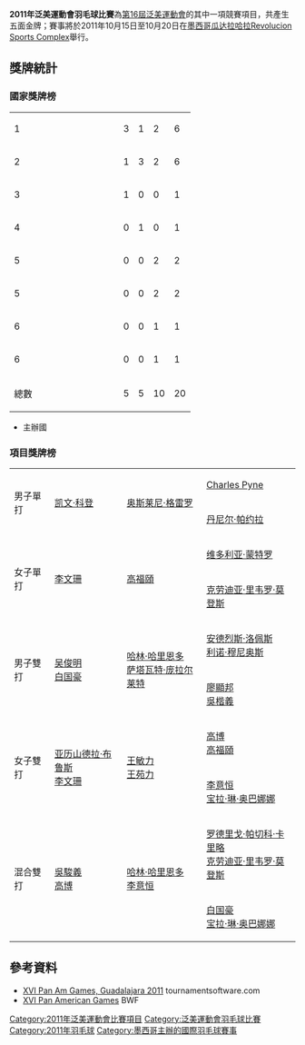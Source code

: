 {{noteTA|G1=Badminton|G2=Sports}}
{{Infobox Pan American Games event
|event = [[泛美運動會羽球比賽|羽毛球]]
|games = 2011
|image = 
|image_size = 
|caption = 
|venue = [[Revolucion_Sports_Complex|Revolucion Sports Complex]]
|dates = 2011年10月15日－10月20日
|competitors = 88
|nations = 16
|prev = [[2007年泛美運動會羽毛球比賽|2007]]
|next = [[2015年泛美運動會羽毛球比賽|2015]]
}}
'''2011年泛美運動會羽毛球比賽'''為[[2011年泛美運動會|第16屆泛美運動會]]的其中一項競賽項目，共產生五面金牌；賽事將於2011年10月15日至10月20日在[[墨西哥|墨西哥]][[瓜达拉哈拉_(墨西哥)|瓜达拉哈拉]][[Revolucion_Sports_Complex|Revolucion Sports Complex]]舉行。

== 獎牌統計 ==
===國家獎牌榜===
{| {{RankedMedalTable}}
|-
| 1||width=150 align=left| {{flagPASO|CAN|2011}} || 3 || 1 || 2 || 6
|-
| 2 ||align=left| {{flagPASO|USA|2011}} || 1 || 3 || 2 || 6
|-
| 3 ||align=left| {{flagPASO|GUA|2011}} || 1 || 0 || 0 || 1
|-
| 4 ||align=left| {{flagPASO|CUB|2011}} || 0 || 1 || 0 || 1
|-bgcolor=#ccccff
| 5 ||align=left| {{flagPASO|MEX|2011}} || 0 || 0 || 2 || 2
|-
| 5 ||align=left| {{flagPASO|PER|2011}} || 0 || 0 || 2 || 2
|-
| 6 ||align=left| {{flagPASO|BRA|2011}} || 0 || 0 || 1 || 1
|-
| 6 ||align=left| {{flagPASO|JAM|2011}} || 0 || 0 || 1 || 1
|- class="sortbottom"
!colspan=2|總數|| 5 || 5 || 10 || 20
|}
*{{colorbox|#ccccff| }} 主辦國

===項目獎牌榜===
{| {{MedalistTable|type=項目|columns=1|style=font-size:small;}}
|-
|rowspan="2"|男子單打<small>{{DetailsLink|2011年泛美運動會羽毛球男子單打比賽}}</small>
|rowspan="2"|{{flagicon|GUA}}  [[凯文·科登|凯文·科登]]
|rowspan="2"|{{flagicon|CUB}}  [[奥斯莱尼·格雷罗|奥斯莱尼·格雷罗]]
|{{flagicon|JAM}} [[Charles_Pyne|Charles Pyne]]
|-
|{{flagicon|BRA}} [[丹尼尔·帕约拉|丹尼尔·帕约拉]]
|-
|rowspan="2"|女子單打<small>{{DetailsLink|2011年泛美運動會羽毛球女子單打比賽}}</small>
|rowspan="2"|{{flagicon|CAN}} [[李文珊_(羽毛球運動員)|李文珊]]
|rowspan="2"|{{flagicon|CAN}} [[高福頤|高福頤]] 
|{{flagicon|MEX}} [[维多利亚·蒙特罗|维多利亚·蒙特罗]] 
|-
|{{flagicon|PER}} [[克劳迪亚·里韦罗·莫登斯|克劳迪亚·里韦罗·莫登斯]] 
|-
|rowspan="2"|男子雙打<small>{{DetailsLink|2011年泛美運動會羽毛球男子雙打比賽}}</small>
|rowspan="2"|{{flagicon|USA}} [[吴俊明|吴俊明]]<br/>{{flagicon|USA}} [[白国豪|白国豪]]
|rowspan="2"|{{flagicon|USA}} [[哈林·哈里恩多|哈林·哈里恩多]]<br/>{{flagicon|USA}} [[萨塔瓦特·庞拉尔莱特|萨塔瓦特·庞拉尔莱特]]
|{{flagicon|MEX}} [[安德烈斯·洛佩斯|安德烈斯·洛佩斯]]<br/>{{flagicon|MEX}} [[利诺·穆尼奥斯|利诺·穆尼奥斯]]
|-
|{{flagicon|CAN}} [[廖顯邦|廖顯邦]]<br/>{{flagicon|CAN}} [[吳楷義|吳楷義]]
|-
|rowspan="2"|女子雙打<small>{{DetailsLink|2011年泛美運動會羽毛球女子雙打比賽}}</small>
|rowspan="2"|{{flagicon|CAN}} [[亚历山德拉·布鲁斯|亚历山德拉·布鲁斯]]<br/>{{flagicon|CAN}} [[李文珊_(羽毛球運動員)|李文珊]]
|rowspan="2"|{{flagicon|USA}} [[王敏力|王敏力]]<br/>{{flagicon|USA}} [[王苑力|王苑力]]
|{{flagicon|CAN}} [[高博_(羽毛球运动员)|高博]]<br/>{{flagicon|CAN}} [[高福頤|高福頤]]
|-
|{{flagicon|USA}} [[李意恒|李意恒]]<br/>{{flagicon|USA}} [[宝拉·琳·奥巴娜娜|宝拉·琳·奥巴娜娜]]
|-
|rowspan="2"|混合雙打<small>{{DetailsLink|2011年泛美運動會羽毛球混合雙打比賽}}</small>
|rowspan="2"|{{flagicon|CAN}} [[吳駿義|吳駿義]] <br/>{{flagicon|CAN}} [[高博_(羽毛球运动员)|高博]]
|rowspan="2"|{{flagicon|USA}} [[哈林·哈里恩多|哈林·哈里恩多]]<br/>{{flagicon|USA}} [[李意恒|李意恒]]
|{{flagicon|PER}} [[罗德里戈·帕切科·卡里略|罗德里戈·帕切科·卡里略]]<br/>{{flagicon|PER}} [[克劳迪亚·里韦罗·莫登斯|克劳迪亚·里韦罗·莫登斯]]
|-
|{{flagicon|USA}} [[白国豪|白国豪]]<br/>{{flagicon|USA}} [[宝拉·琳·奥巴娜娜|宝拉·琳·奥巴娜娜]]
|}

== 參考資料 ==
{{Reflist}}
*[http://www.tournamentsoftware.com/sport/tournament.aspx?id=F58D0790-3BA7-436F-B5AF-1E450ED3CBA0 XVI Pan Am Games, Guadalajara 2011] {{Wayback|url=http://www.tournamentsoftware.com/sport/tournament.aspx?id=F58D0790-3BA7-436F-B5AF-1E450ED3CBA0 |date=20190129141711 }} tournamentsoftware.com {{en}}
*[http://www.bwfbadminton.org/tournamentcalendar_event.aspx?id=10494&calendarid=103 XVI Pan American Games]{{Wayback|url=http://www.bwfbadminton.org/tournamentcalendar_event.aspx?id=10494&calendarid=103 |date=20160304130241 }} BWF {{en}}

[[Category:2011年泛美運動會比賽項目|Category:2011年泛美運動會比賽項目]]
[[Category:泛美運動會羽毛球比賽|Category:泛美運動會羽毛球比賽]]
[[Category:2011年羽毛球|Category:2011年羽毛球]]
[[Category:墨西哥主辦的國際羽毛球賽事|Category:墨西哥主辦的國際羽毛球賽事]]